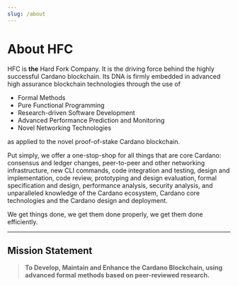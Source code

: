 ```yaml
---
slug: /about
---
```


# About HFC

HFC is **the** Hard Fork Company.   It is the driving force behind the highly successful Cardano blockchain.
Its DNA is firmly embedded in advanced high assurance blockchain technologies through the use of

- Formal Methods
- Pure Functional Programming
- Research-driven Software Development
- Advanced Performance Prediction and Monitoring
- Novel Networking Technologies

as applied to the novel proof-of-stake Cardano blockchain.

Put simply, we offer a one-stop-shop for all things that are core Cardano: consensus and ledger changes, peer-to-peer and other networking infrastructure,
new CLI commands, code integration and testing, design and implementation, code review, prototyping and design evaluation, formal specification and design,
performance analysis, security analysis, and unparalleled knowledge of the Cardano ecosystem, Cardano core technologies and the Cardano design and deployment.

We get things done, we get them done properly, we get them done efficiently.

***

## Mission Statement

> **To Develop, Maintain and Enhance the Cardano Blockchain, using advanced formal methods based on peer-reviewed research.**
